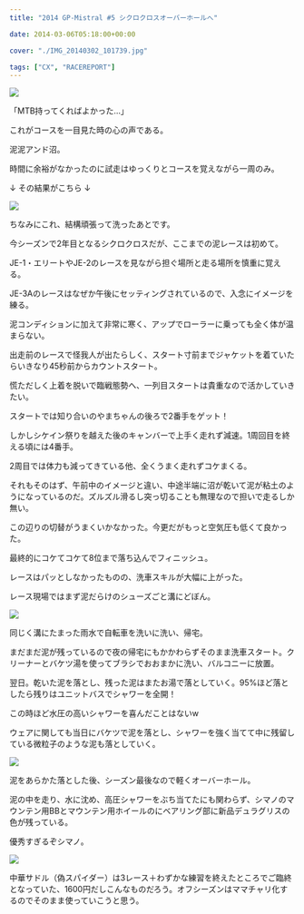 ---
title: "2014 GP-Mistral #5 シクロクロスオーバーホールへ"

date: 2014-03-06T05:18:00+00:00

cover: "./IMG_20140302_101739.jpg"

tags: ["CX", "RACEREPORT"]
---

![ ](./IMG_20140302_101739.jpg)

「MTB持ってくればよかった…」

これがコースを一目見た時の心の声である。

泥泥アンド沼。

時間に余裕がなかったのに試走はゆっくりとコースを覚えながら一周のみ。

↓ その結果がこちら ↓

![ ](./IMG_20140302_081135.jpg)

ちなみにこれ、結構頑張って洗ったあとです。

今シーズンで2年目となるシクロクロスだが、ここまでの泥レースは初めて。

JE-1・エリートやJE-2のレースを見ながら担ぐ場所と走る場所を慎重に覚える。

JE-3Aのレースはなぜか午後にセッティングされているので、入念にイメージを練る。

泥コンディションに加えて非常に寒く、アップでローラーに乗っても全く体が温まらない。

出走前のレースで怪我人が出たらしく、スタート寸前までジャケットを着ていたらいきなり45秒前からカウントスタート。

慌ただしく上着を脱いで臨戦態勢へ、一列目スタートは貴重なので活かしていきたい。

スタートでは知り合いのやまちゃんの後ろで2番手をゲット！

しかしシケイン祭りを越えた後のキャンバーで上手く走れず減速。1周回目を終える頃には4番手。

2周目では体力も減ってきている他、全くうまく走れずコケまくる。

それもそのはず、午前中のイメージと違い、中途半端に沼が乾いて泥が粘土のようになっているのだ。ズルズル滑るし突っ切ることも無理なので担いで走るしか無い。

この辺りの切替がうまくいかなかった。今更だがもっと空気圧も低くて良かった。

最終的にコケてコケて8位まで落ち込んでフィニッシュ。

レースはパッとしなかったものの、洗車スキルが大幅に上がった。

レース現場ではまず泥だらけのシューズごと溝にどぼん。

![ ](./IMG_20140302_130640.jpg)

同じく溝にたまった雨水で自転車を洗いに洗い、帰宅。

まだまだ泥が残っているので夜の帰宅にもかかわらずそのまま洗車スタート。クリーナーとバケツ湯を使ってブラシでおおまかに洗い、バルコニーに放置。

翌日。乾いた泥を落とし、残った泥はまたお湯で落としていく。95%ほど落としたら残りはユニットバスでシャワーを全開！

この時ほど水圧の高いシャワーを喜んだことはないw

ウェアに関しても当日にバケツで泥を落とし、シャワーを強く当てて中に残留している微粒子のような泥も落としていく。

![ ](./IMG_20140304_215726.jpg)

泥をあらかた落とした後、シーズン最後なので軽くオーバーホール。

泥の中を走り、水に沈め、高圧シャワーをぶち当てたにも関わらず、シマノのマウンテン用BBとマウンテン用ホイールのにベアリング部に新品デュラグリスの色が残っている。

優秀すぎるぞシマノ。

![ ](./IMG_20140304_213133.jpg)

中華サドル（偽スパイダー）は3レース＋わずかな練習を終えたところでご臨終となっていた、1600円だしこんなものだろう。オフシーズンはママチャリ化するのでそのまま使っていこうと思う。
